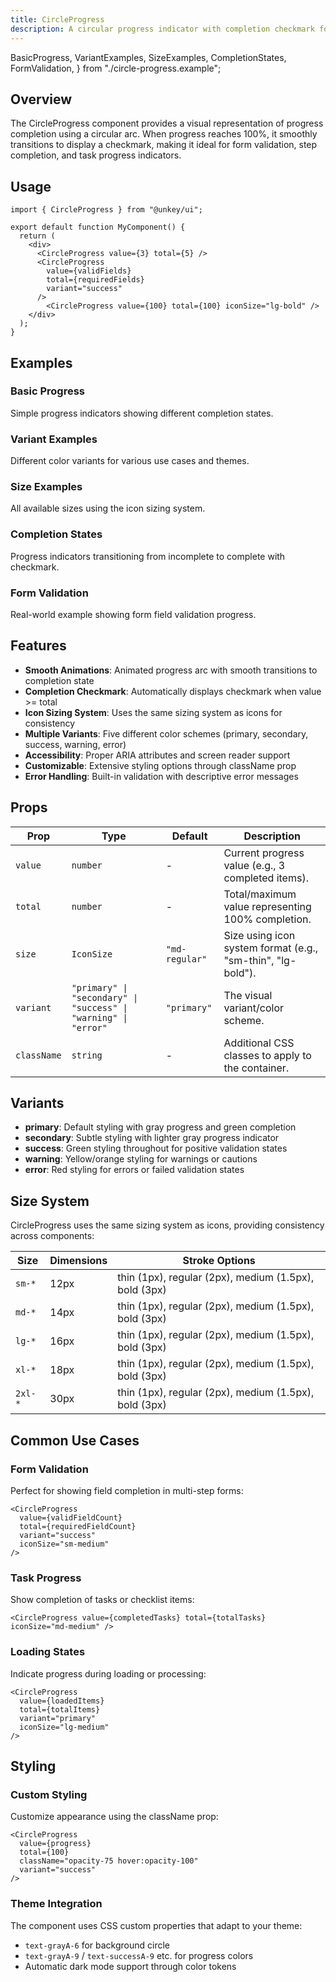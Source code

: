 ```yaml
---
title: CircleProgress
description: A circular progress indicator with completion checkmark for displaying progress and validation states.
---
```


  BasicProgress,
  VariantExamples,
  SizeExamples,
  CompletionStates,
  FormValidation,
} from "./circle-progress.example";

## Overview

The CircleProgress component provides a visual representation of progress completion using a circular arc. When progress reaches 100%, it smoothly transitions to display a checkmark, making it ideal for form validation, step completion, and task progress indicators.

## Usage

```tsx
import { CircleProgress } from "@unkey/ui";

export default function MyComponent() {
  return (
    <div>
      <CircleProgress value={3} total={5} />
      <CircleProgress
        value={validFields}
        total={requiredFields}
        variant="success"
      />
        <CircleProgress value={100} total={100} iconSize="lg-bold" />
    </div>
  );
}
```

## Examples

### Basic Progress

Simple progress indicators showing different completion states.

<BasicProgress />

### Variant Examples

Different color variants for various use cases and themes.

<VariantExamples />

### Size Examples

All available sizes using the icon sizing system.

<SizeExamples />

### Completion States

Progress indicators transitioning from incomplete to complete with checkmark.

<CompletionStates />

### Form Validation

Real-world example showing form field validation progress.

<FormValidation />

## Features

- **Smooth Animations**: Animated progress arc with smooth transitions to completion state
- **Completion Checkmark**: Automatically displays checkmark when value >= total
- **Icon Sizing System**: Uses the same sizing system as icons for consistency
- **Multiple Variants**: Five different color schemes (primary, secondary, success, warning, error)
- **Accessibility**: Proper ARIA attributes and screen reader support
- **Customizable**: Extensive styling options through className prop
- **Error Handling**: Built-in validation with descriptive error messages

## Props

| Prop        | Type                                                            | Default        | Description                                                 |
| ----------- | --------------------------------------------------------------- | -------------- | ----------------------------------------------------------- |
| `value`     | `number`                                                        | -              | Current progress value (e.g., 3 completed items).           |
| `total`     | `number`                                                        | -              | Total/maximum value representing 100% completion.           |
| `size`      | `IconSize`                                                      | `"md-regular"` | Size using icon system format (e.g., "sm-thin", "lg-bold"). |
| `variant`   | `"primary" \| "secondary" \| "success" \| "warning" \| "error"` | `"primary"`    | The visual variant/color scheme.                            |
| `className` | `string`                                                        | -              | Additional CSS classes to apply to the container.           |

## Variants

- **primary**: Default styling with gray progress and green completion
- **secondary**: Subtle styling with lighter gray progress indicator
- **success**: Green styling throughout for positive validation states
- **warning**: Yellow/orange styling for warnings or cautions
- **error**: Red styling for errors or failed validation states

## Size System

CircleProgress uses the same sizing system as icons, providing consistency across components:

| Size    | Dimensions | Stroke Options                                        |
| ------- | ---------- | ----------------------------------------------------- |
| `sm-*`  | 12px       | thin (1px), regular (2px), medium (1.5px), bold (3px) |
| `md-*`  | 14px       | thin (1px), regular (2px), medium (1.5px), bold (3px) |
| `lg-*`  | 16px       | thin (1px), regular (2px), medium (1.5px), bold (3px) |
| `xl-*`  | 18px       | thin (1px), regular (2px), medium (1.5px), bold (3px) |
| `2xl-*` | 30px       | thin (1px), regular (2px), medium (1.5px), bold (3px) |

## Common Use Cases

### Form Validation

Perfect for showing field completion in multi-step forms:

```tsx
<CircleProgress
  value={validFieldCount}
  total={requiredFieldCount}
  variant="success"
  iconSize="sm-medium"
/>
```

### Task Progress

Show completion of tasks or checklist items:

```tsx
<CircleProgress value={completedTasks} total={totalTasks} iconSize="md-medium" />
```

### Loading States

Indicate progress during loading or processing:

```tsx
<CircleProgress
  value={loadedItems}
  total={totalItems}
  variant="primary"
  iconSize="lg-medium"
/>
```

## Styling

### Custom Styling

Customize appearance using the className prop:

```tsx
<CircleProgress
  value={progress}
  total={100}
  className="opacity-75 hover:opacity-100"
  variant="success"
/>
```

### Theme Integration

The component uses CSS custom properties that adapt to your theme:

- `text-grayA-6` for background circle
- `text-grayA-9` / `text-successA-9` etc. for progress colors
- Automatic dark mode support through color tokens
